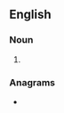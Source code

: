 ==English==

===Noun===
{{head|en|noun form}}

# {{plural of|pedicel|lang=en}}

===Anagrams===
* {{anagrams|en|a=cdeeilps|eclipsed|pedicles}}